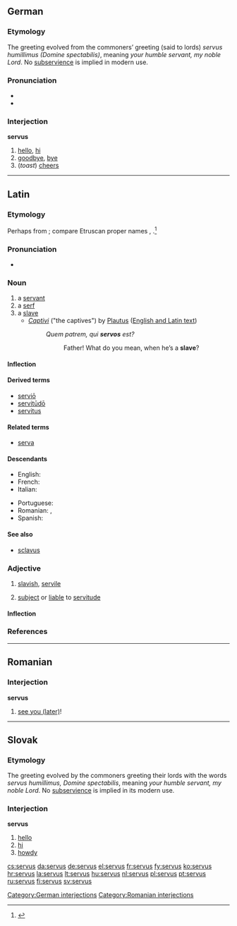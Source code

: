 ==German==

===Etymology===
The greeting evolved from the commoners’ greeting (said to lords) ''servus humillimus (Domine spectabilis)'', meaning ''your humble servant, my noble Lord''. No [[subservience]] is implied in modern use.

===Pronunciation===
* {{IPA|/ˈzɛɐvus/|lang=de}}
* {{audio|De-servus.ogg|Audio}}

===Interjection===
'''servus'''

# [[hello]], [[hi]]
# [[goodbye]], [[bye]]
# (''toast'') [[cheers]]

[[Category:German interjections]]

----

==Latin==

===Etymology===
Perhaps from {{etyl|ett|la}}; compare Etruscan proper names {{term|Servi|lang=ett}}, {{term|Serve|lang=ett}}.<ref>{{R:Online Etymology Dictionary|serve}}</ref>

===Pronunciation===
* {{a|Classical}} {{IPA|/ˈser.wus/|lang=la}}

===Noun===
{{la-noun|servus|servi#Latin|servī|m|second}}

# a [[servant]]
# a [[serf]]
# a [[slave]]
#* ''[[w:en:Captivi|Captivi]]'' ("the captives") by [[w:en:Plautus|Plautus]] ([http://www.ihaystack.com/authors/m/plautus_titus_maccius/00016564_amphitryo_asinaria_aulularia_bacchides_captivi_amphi/00016564_englishlatin_utf8_p043.htm English and Latin text])
#*: ''Quem patrem, qui '''servos''' est?''
#*:: Father! What do you mean, when he’s a '''slave'''?

====Inflection====
{{la-decl-2nd|serv}}

====Derived terms====
* [[servio|serviō]]
* [[servitudo|servitūdō]]
* [[servitus]]

====Related terms====
* [[serva]]

====Descendants====
{{top2}}
* English: {{l|en|serf}}
* French: {{l|fr|serf}}
* Italian: {{l|it|servo}}
{{mid2}}
* Portuguese: {{l|pt|servo}}
* Romanian: {{l|ro|şerb}}, {{l|ro|serv}}
* Spanish: {{l|es|siervo}}
{{bottom}}

====See also====
* [[sclavus]]

===Adjective===
{{la-adj-1&2|servus|serva|serva|servum|servum}}

# [[slavish]], [[servile]]
# {{context|of lands, buildings}} [[subject]] or [[liable]] to [[servitude]]

====Inflection====
{{la-decl-1&2|serv}}

===References===
<references/>

----

==Romanian==

===Interjection===
'''servus'''

# {{informal|in Transylvania and Northern Moldova|lang=ro}} [[see you later|see you (later)]]!

[[Category:Romanian interjections]]

----

==Slovak==

===Etymology===
The greeting evolved by the commoners greeting their lords with the words ''servus humillimus, Domine spectabilis'', meaning ''your humble servant, my noble Lord''. No [[subservience]] is implied in its modern use.

===Interjection===
'''servus'''

# [[hello]]
# [[hi]]
# [[howdy]]

[[cs:servus]]
[[da:servus]]
[[de:servus]]
[[el:servus]]
[[fr:servus]]
[[fy:servus]]
[[ko:servus]]
[[hr:servus]]
[[la:servus]]
[[lt:servus]]
[[hu:servus]]
[[nl:servus]]
[[pl:servus]]
[[pt:servus]]
[[ru:servus]]
[[fi:servus]]
[[sv:servus]]